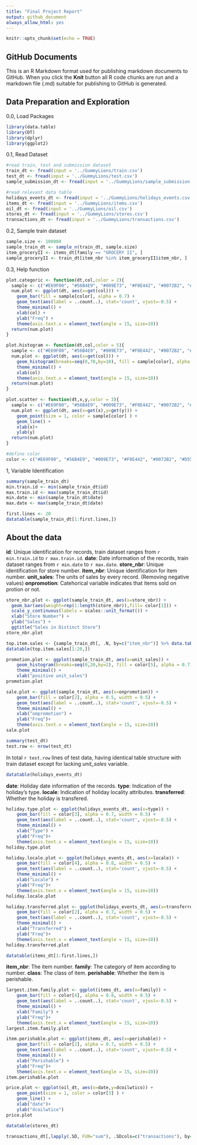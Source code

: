 ```yaml
---
title: "Final Project Report"
output: github_document
always_allow_html: yes
---
```


```r
knitr::opts_chunk$set(echo = TRUE)
```

## GitHub Documents

This is an R Markdown format used for publishing markdown documents to GitHub. When you click the **Knit** button all R code chunks are run and a markdown file (.md) suitable for publishing to GitHub is generated.

## Data Preparation and Exploration
0.0, Load Packages
```r
library(data.table)
library(DT)
library(dplyr)
library(ggplot2)
```
0.1, Read Dataset
```r
#read train, test and submission dataset
train_dt <- fread(input = '../GummyLions/train.csv')
test_dt <- fread(input = '../GummyLions/test.csv')
sample_submission_dt <- fread(input = '../GummyLions/sample_submission.csv')

#read relevant data table
holidays_events_dt <- fread(input = '../GummyLions/holidays_events.csv')
items_dt <- fread(input = '../GummyLions/items.csv')
oil_dt <- fread(input = '../GummyLions/oil.csv')
stores_dt <- fread(input = '../GummyLions/stores.csv')
transactions_dt <- fread(input = '../GummyLions/transactions.csv')
```

0.2, Sample train dataset
```r
sample.size <- 100000
sample_train_dt <- sample_n(train_dt, sample.size)
item_groceryII <- items_dt[family == "GROCERY II", ]
sample_groceryII <- train_dt[item_nbr %in% item_groceryII$item_nbr, ]
```
0.3, Help function
```r
plot.categoric <- function(dt,col,color = 2){
  sample <- c("#E69F00", "#56B4E9", "#009E73", "#F0E442", "#0072B2", "#D55E00", "#CC79A7")
  num.plot <- ggplot(dt, aes(x=get(col))) + 
    geom_bar(fill = sample[color], alpha = 0.7) + 
    geom_text(aes(label = ..count..), stat='count', vjust=-0.5) + 
    theme_minimal() + 
    xlab(col) +
    ylab("Freq") +
    theme(axis.text.x = element_text(angle = 15, size=10))
  return(num.plot)
}

plot.histogram <- function(dt,col,color = 5){
  sample <- c("#E69F00", "#56B4E9", "#009E73", "#F0E442", "#0072B2", "#D55E00", "#CC79A7")
  num.plot <- ggplot(dt, aes(x=get(col))) + 
    geom_histogram(breaks=seq(0,70,by=10), fill = sample[color], alpha = 0.8) + 
    theme_minimal() + 
    xlab(col)
    theme(axis.text.x = element_text(angle = 15, size=10))
  return(num.plot)
}

plot.scatter <- function(dt,x,y,color = 3){
  sample <- c("#E69F00", "#56B4E9", "#009E73", "#F0E442", "#0072B2", "#D55E00", "#CC79A7")
  num.plot <- ggplot(dt, aes(x=get(x),y=get(y))) + 
    geom_point(size = 1, color = sample[color] ) +
    geom_line() +
    xlab(x)+
    ylab(y)
  return(num.plot)
}

#define color
color <- c("#E69F00", "#56B4E9", "#009E73", "#F0E442", "#0072B2", "#D55E00", "#CC79A7")
```

1, Variable Identification
```r
summary(sample_train_dt)
min.train.id <- min(sample_train_dt$id)
max.train.id <- max(sample_train_dt$id)
min.date <- min(sample_train_dt$date)
max.date <- max(sample_train_dt$date)
```
```r
first.lines <- 20
datatable(sample_train_dt[1:first.lines,])
```
## About the data
**id**: Unique identification for records, train dataset ranges from `r min.train.id` to `r max.train.id`.
**date**: Date information of the records, train dataset ranges from `r min.date` to `r max.date`.
**store_nbr**: Unique identification for store number.
**item_nbr**: Unique identification for item number.
**unit_sales**: The units of sales by every record. (Removing negative values)
**onpromotion**: Catehorical variable indicates that items sold on protion or not.
```r
store_nbr.plot <- ggplot(sample_train_dt, aes(x=store_nbr)) +
  geom_bar(aes(weight=rep(1:length(store_nbr)),fill= color[1])) +
  scale_y_continuous(labels = scales::unit_format()) +
  xlab("Store Number") +
  ylab("Sales") +
  ggtitle("Sales in Distinct Store")
store_nbr.plot
```
```r
top.item.sales <- {sample_train_dt[, .N, by=c("item_nbr")] %>% data.table()} [order(-N)]
datatable(top.item.sales[1:20,])
```
```r
promotion.plot <- ggplot(sample_train_dt, aes(x=unit_sales)) + 
    geom_histogram(breaks=seq(0,20,by=2), fill = color[5], alpha = 0.7) + 
    theme_minimal() + 
    xlab("positive unit_sales")
promotion.plot
```

```r
sale.plot <- ggplot(sample_train_dt, aes(x=onpromotion)) + 
    geom_bar(fill = color[2], alpha = 0.5, width = 0.5) + 
    geom_text(aes(label = ..count..), stat='count', vjust=-0.5) + 
    theme_minimal() + 
    xlab("ompromotion") +
    ylab("Freq")+
    theme(axis.text.x = element_text(angle = 15, size=10))
sale.plot
```

```r
summary(test_dt)
test.row <- nrow(test_dt)
```
In total `r test.row` lines of test data, having identical table structure with train dataset except for lacking *unit_sales* variable.

```r
datatable(holidays_events_dt)
```
**date**: Holiday date information of the records.
**type**: Indication of the holiday's type.
**locale**: Indication of holiday locality attributes.
**transferred**: Whether the holiday is transfered.
```r
holiday.type.plot <- ggplot(holidays_events_dt, aes(x=type)) + 
    geom_bar(fill = color[3], alpha = 0.7, width = 0.5) + 
    geom_text(aes(label = ..count..), stat='count', vjust=-0.5) + 
    theme_minimal() + 
    xlab("Type") +
    ylab("Freq")+
    theme(axis.text.x = element_text(angle = 15, size=10))
holiday.type.plot
```
```r
holiday.locale.plot <- ggplot(holidays_events_dt, aes(x=locale)) + 
    geom_bar(fill = color[4], alpha = 0.8, width = 0.5) + 
    geom_text(aes(label = ..count..), stat='count', vjust=-0.5) + 
    theme_minimal() + 
    xlab("Locale") +
    ylab("Freq")+
    theme(axis.text.x = element_text(angle = 15, size=10))
holiday.locale.plot
```
```r
holiday.transferred.plot <- ggplot(holidays_events_dt, aes(x=transferred)) + 
    geom_bar(fill = color[2], alpha = 0.7, width = 0.5) + 
    geom_text(aes(label = ..count..), stat='count', vjust=-0.5) + 
    theme_minimal() + 
    xlab("Transferred") +
    ylab("Freq")+
    theme(axis.text.x = element_text(angle = 15, size=10))
holiday.transferred.plot
```


```r
datatable(items_dt[1:first.lines,])
```
**item_nbr**: The item number.
**family**: The category of item according to number.
**class**: The class of item.
**perishable**: Whether the item is perishable.
```r
largest.item.family.plot <- ggplot(items_dt, aes(x=family)) + 
    geom_bar(fill = color[4], alpha = 0.8, width = 0.5) + 
    geom_text(aes(label = ..count..), stat='count', vjust=-0.5) + 
    theme_minimal() + 
    xlab("Family") +
    ylab("Freq")+
    theme(axis.text.x = element_text(angle = 15, size=10))
largest.item.family.plot
```
```r
item.perishable.plot <- ggplot(items_dt, aes(x=perishable)) + 
    geom_bar(fill = color[2], alpha = 0.7, width = 0.5) + 
    geom_text(aes(label = ..count..), stat='count', vjust=-0.5) + 
    theme_minimal() + 
    xlab("Perishable") +
    ylab("Freq")+
    theme(axis.text.x = element_text(angle = 15, size=10))
item.perishable.plot 
```

```r
price.plot <- ggplot(oil_dt, aes(x=date,y=dcoilwtico)) + 
    geom_point(size = 1, color = color[3] ) +
    geom_line() +
    xlab("date")+
    ylab("dcoilwtico")
price.plot
```
```r
datatable(stores_dt)
```
```r
transactions_dt[,lapply(.SD, FUN="sum"), .SDcols=c("transactions"), by=c("store_nbr")]

```


